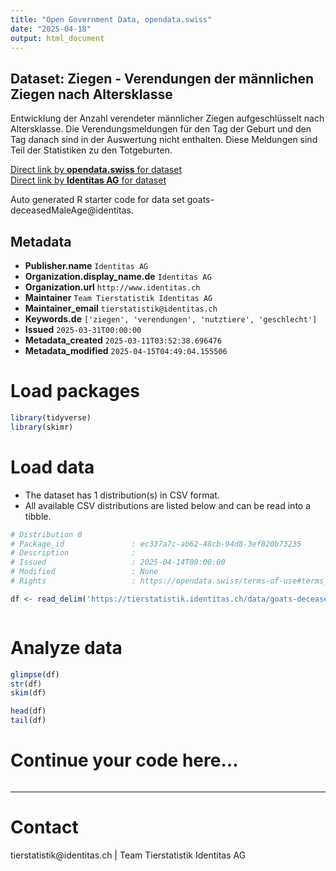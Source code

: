 ```yaml
---
title: "Open Government Data, opendata.swiss"
date: "2025-04-18"
output: html_document
---
```


## Dataset: Ziegen - Verendungen der männlichen Ziegen nach Altersklasse

Entwicklung der Anzahl verendeter männlicher Ziegen aufgeschlüsselt nach Altersklasse. Die Verendungsmeldungen für den Tag der Geburt und den Tag danach sind in der Auswertung nicht enthalten. Diese Meldungen sind Teil der Statistiken zu den Totgeburten.

[Direct link by **opendata.swiss** for dataset](https://opendata.swiss/de/dataset/ziegen-verendungen-der-mannlichen-ziegen-nach-altersklasse)<br>
[Direct link by **Identitas AG** for dataset](https://tierstatistik.identitas.ch/)

Auto generated R starter code for data set goats-deceasedMaleAge@identitas.

## Metadata

- **Publisher.name** `Identitas AG`
- **Organization.display_name.de** `Identitas AG`
- **Organization.url** `http://www.identitas.ch`
- **Maintainer** `Team Tierstatistik Identitas AG`
- **Maintainer_email** `tierstatistik@identitas.ch`
- **Keywords.de** `['ziegen', 'verendungen', 'nutztiere', 'geschlecht']`
- **Issued** `2025-03-31T00:00:00`
- **Metadata_created** `2025-03-11T03:52:38.696476`
- **Metadata_modified** `2025-04-15T04:49:04.155506`


# Load packages

```r

library(tidyverse)
library(skimr)

```

# Load data

-   The dataset has 1 distribution(s) in CSV format.
-   All available CSV distributions are listed below and can be read into a tibble.

```r

# Distribution 0
# Package_id               : ec337a7c-ab62-48cb-94d8-3ef820b73235
# Description              : 
# Issued                   : 2025-04-14T00:00:00
# Modified                 : None
# Rights                   : https://opendata.swiss/terms-of-use#terms_by

df <- read_delim('https://tierstatistik.identitas.ch/data/goats-deceasedMaleAge.csv')



```

# Analyze data

```r

glimpse(df)
str(df)
skim(df)

head(df)
tail(df)

```

# Continue your code here...

```r

```

------------------------------------------------------------------------

# Contact

tierstatistik@identitas.ch | Team Tierstatistik Identitas AG

